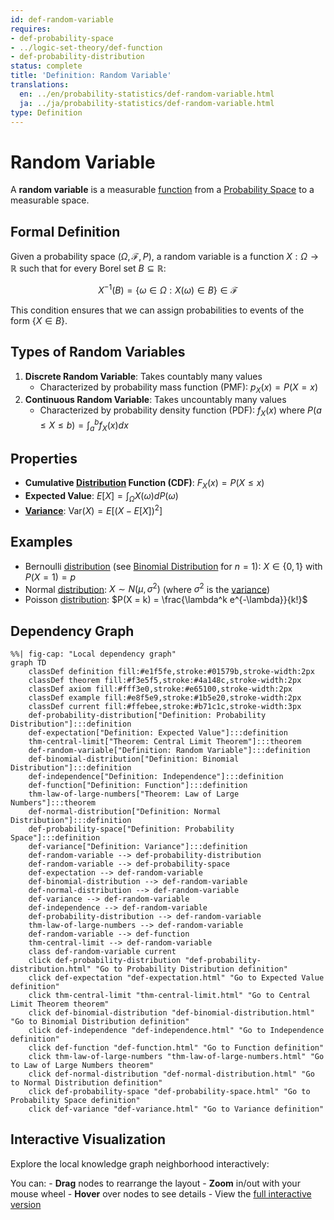 ```yaml
---
id: def-random-variable
requires:
- def-probability-space
- ../logic-set-theory/def-function
- def-probability-distribution
status: complete
title: 'Definition: Random Variable'
translations:
  en: ../en/probability-statistics/def-random-variable.html
  ja: ../ja/probability-statistics/def-random-variable.html
type: Definition
---
```


# Random Variable {#def-random-variable}

A **random variable** is a measurable [function](../logic-set-theory/def-function.qmd) from a [Probability Space](def-probability-space.qmd) to a measurable space.

## Formal Definition

Given a probability space $(\Omega, \mathcal{F}, P)$, a random variable is a function $X: \Omega \to \mathbb{R}$ such that for every Borel set $B \subseteq \mathbb{R}$:

$$X^{-1}(B) = \{\omega \in \Omega : X(\omega) \in B\} \in \mathcal{F}$$

This condition ensures that we can assign probabilities to events of the form $\{X \in B\}$.

## Types of Random Variables

1. **Discrete Random Variable**: Takes countably many values
   - Characterized by probability mass function (PMF): $p_X(x) = P(X = x)$

2. **Continuous Random Variable**: Takes uncountably many values
   - Characterized by probability density function (PDF): $f_X(x)$ where $P(a \leq X \leq b) = \int_a^b f_X(x) dx$

## Properties

- **Cumulative [Distribution](def-probability-distribution.qmd) Function (CDF)**: $F_X(x) = P(X \leq x)$
- **Expected Value**: $E[X] = \int_{\Omega} X(\omega) dP(\omega)$
- **[Variance](def-variance.qmd)**: $\text{Var}(X) = E[(X - E[X])^2]$

## Examples

- Bernoulli [distribution](def-probability-distribution.qmd) (see [Binomial Distribution](def-binomial-distribution.qmd) for $n=1$): $X \in \{0, 1\}$ with $P(X = 1) = p$
- Normal [distribution](def-probability-distribution.qmd): $X \sim N(\mu, \sigma^2)$ (where $\sigma^2$ is the [variance](def-variance.qmd))
- Poisson [distribution](def-probability-distribution.qmd): $P(X = k) = \frac{\lambda^k e^{-\lambda}}{k!}$

## Dependency Graph

```mermaid
%%| fig-cap: "Local dependency graph"
graph TD
    classDef definition fill:#e1f5fe,stroke:#01579b,stroke-width:2px
    classDef theorem fill:#f3e5f5,stroke:#4a148c,stroke-width:2px
    classDef axiom fill:#fff3e0,stroke:#e65100,stroke-width:2px
    classDef example fill:#e8f5e9,stroke:#1b5e20,stroke-width:2px
    classDef current fill:#ffebee,stroke:#b71c1c,stroke-width:3px
    def-probability-distribution["Definition: Probability Distribution"]:::definition
    def-expectation["Definition: Expected Value"]:::definition
    thm-central-limit["Theorem: Central Limit Theorem"]:::theorem
    def-random-variable["Definition: Random Variable"]:::definition
    def-binomial-distribution["Definition: Binomial Distribution"]:::definition
    def-independence["Definition: Independence"]:::definition
    def-function["Definition: Function"]:::definition
    thm-law-of-large-numbers["Theorem: Law of Large Numbers"]:::theorem
    def-normal-distribution["Definition: Normal Distribution"]:::definition
    def-probability-space["Definition: Probability Space"]:::definition
    def-variance["Definition: Variance"]:::definition
    def-random-variable --> def-probability-distribution
    def-random-variable --> def-probability-space
    def-expectation --> def-random-variable
    def-binomial-distribution --> def-random-variable
    def-normal-distribution --> def-random-variable
    def-variance --> def-random-variable
    def-independence --> def-random-variable
    def-probability-distribution --> def-random-variable
    thm-law-of-large-numbers --> def-random-variable
    def-random-variable --> def-function
    thm-central-limit --> def-random-variable
    class def-random-variable current
    click def-probability-distribution "def-probability-distribution.html" "Go to Probability Distribution definition"
    click def-expectation "def-expectation.html" "Go to Expected Value definition"
    click thm-central-limit "thm-central-limit.html" "Go to Central Limit Theorem theorem"
    click def-binomial-distribution "def-binomial-distribution.html" "Go to Binomial Distribution definition"
    click def-independence "def-independence.html" "Go to Independence definition"
    click def-function "def-function.html" "Go to Function definition"
    click thm-law-of-large-numbers "thm-law-of-large-numbers.html" "Go to Law of Large Numbers theorem"
    click def-normal-distribution "def-normal-distribution.html" "Go to Normal Distribution definition"
    click def-probability-space "def-probability-space.html" "Go to Probability Space definition"
    click def-variance "def-variance.html" "Go to Variance definition"
```

## Interactive Visualization

Explore the local knowledge graph neighborhood interactively:

::: {.graph-viz data-id="def-random-variable" data-width="700" data-height="500"}
:::

You can:
- **Drag** nodes to rearrange the layout
- **Zoom** in/out with your mouse wheel
- **Hover** over nodes to see details
- View the [full interactive version](../../output/interactive/en/def-random-variable.html){target="_blank"}
